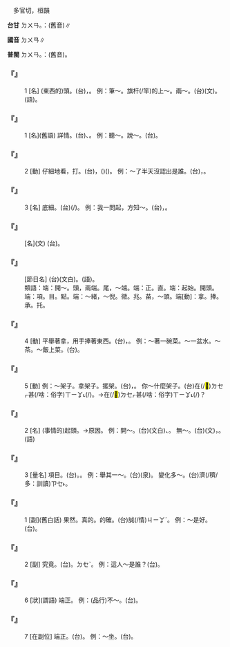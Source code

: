 
=={{ruby|端|ㄉㄨㄢ}}==

　多官切，桓韻

'''台甘''' <rt>ㄉㄨㄢ</rt>{{ruby|。|ㄉㄨㆩ}}。{{ruby|如|ㄌㄨˊ}}：{{ruby|因|ㄧㄣ}}{{ruby|端|ㄉㄨㆩ}}(舊音)∥

'''國音''' <rt>ㄉㄨㄢ</rt>∥

'''普閩''' <rt>ㄉㄨㄢ</rt>{{ruby|。|ㄉㄨㆩ}}。{{ruby|如|ㄌㄨˊ}}：{{ruby|因|ㄧㄣ}}{{ruby|端|ㄉㄨㆩ}}(舊音)。

    

==='''『{{ruby|端|ㄉㄨㄢ}}』'''===
:1  [名] (東西的)頭。(台){{ruby|物|ㄇㆭㆷ ͘}}{{ruby|/|ㄇㄧㆷ ͘}}{{ruby|件|ㄍㄧㆩ˫}}{{ruby|丌|ㆤ}}{{ruby|頭|ㄊㄠˊ}}，{{ruby|雙|ㄒㄧㄤ}}{{ruby|頭|ㄊㄠˊ}}{{ruby|尾|ㆠㄨㆤˋ}}{{ruby|/|ㆠㆤˋ}}。 例：筆～。旗杆(/竿)的上～。兩～。(台){{ruby|兩|ㄌㄧㆲˋ}}{{ruby|端|ㄉㄨㄢ}}(文)。{{ruby|雙|ㄒㄧㄤ}}{{ruby|頭|ㄊㄠˊ}}{{ruby|尾|ㆠㆤˋ}}{{ruby|/|ㆠㄨㆤˋ}}(語)。
    

==='''『{{ruby|端|ㄉㄨㄢ}}{{ruby|詳|ㄒㄧㄤˊ}}』'''===
:1  [名](舊語) 詳情。(台){{ruby|細|ㄙㆤ˪}}{{ruby|詳|ㄒㄧㆲˊ}}、{{ruby|詳|ㄒㄧㆲˊ}}{{ruby|細|ㄙㆤ˪}}。 例：聽～。說～。(台){{ruby|聽|ㄊㄧㆩ}}{{ruby|詳|ㄒㄧㆲˊ}}{{ruby|細|ㄙㆤ˪}}。
    

==='''『{{ruby|端|ㄉㄨㄢ}}{{ruby|詳|ㄒㄧㄤˊ}}』'''===
:2  [動] 仔細地看，打{{ruby|量|·ㄌㄧㄤˋ}}。(台){{ruby|詳|ㄒㄧㆲˊ}}{{ruby|細|ㄙㆤ˪}}{{ruby|看|ㄎㄨㆩ˪}}，{{ruby|頭|ㄊㄠˊ}}({{ruby|頂|ㄉㄧㄥˋ}}){{ruby|看|ㄎㄨㆩ˪}}{{ruby|到|ㄍㄠ˪}}{{ruby|骹|ㄎㄚ}}({{ruby|底|ㄉㄨㆤˋ}}{{ruby|/|ㄉㆤˋ}})。 例：～了半天沒認出是誰。(台){{ruby|詳|ㄒㄧㆲˊ}}{{ruby|細|ㄙㆤ˪}}{{ruby|看|ㄎㄨㆩ˪}}{{ruby|歸|ㄍㄨㄧ}}{{ruby|半|ㄅㄨㆩ˪}}{{ruby|工|ㄍㄤ}}，{{ruby|無|ㆠㄜˊ}}{{ruby|認|ㄌㄧㄣ˫}}{{ruby|出|ㄘㄨㆵ}}{{ruby|是|ㄒㄧ˫}}{{ruby|甚|ㄒㄧㆩˋ}}{{ruby|人|ㄌㄤˊ}}。
    

==='''『{{ruby|端|ㄉㄨㄢ}}{{ruby|的|ㄉㄧˋ}}』'''===
:3  [名] 底細。(台){{ruby|詳|ㄒㄧㆲˊ}}{{ruby|細|ㄙㆤ˪}}{{ruby|丌|ㆤ}}{{ruby|經|ㄍㄧㄥ}}{{ruby|過|ㄍㄨㆤ˪}}{{ruby|/|ㄍㆤ˪}}(/{{ruby|情|ㄐㄧㄥˊ}}{{ruby|形|ㄏㄧㄥˊ}})。 例：我一問起，方知～。(台){{ruby|我|ㆣㄨㄚˋ}}{{ruby|共|ㄍㄚ˫}}{{ruby|問|ㄇㆭ˫}}{{ruby|了|ㄌㄧㄠˋ}}，{{ruby|即|ㄐㄧㄚㆷ}}{{ruby|知|ㄗㄞ}}{{ruby|影|ㄧㆩˋ}}{{ruby|詳|ㄒㄧㆲˊ}}{{ruby|情|ㄐㄧㄥˊ}}。
    

==='''『{{ruby|端|ㄉㄨㄢ}}{{ruby|倪|ㄋㄧˊ}}』'''===
: [名](文) (台){{ruby|頭|ㄊㄠˊ}}{{ruby|緒|ㄙㄨ˫}}。
    

==='''『{{ruby|端|ㄉㄨㄢ}}{{ruby|午|ㄨˇ}}{{ruby|節|ㄐㄧㄝˊ}}』'''===
: [節日名] (台){{ruby|端|ㄉㄨㄢ}}{{ruby|午|ㄫㆦˋ}}{{ruby|節|ㄐㄧㄚㆵ}}(文白)。{{ruby|五|ㆣㆦ˫}}{{ruby|月|ㆣㆤㆷ ͘}}{{ruby|/|ㆣㄨㆤㆷ ͘}}{{ruby|節|ㄗㄨㆤㆷ}}{{ruby|/|ㄗㆤㆷ}}(語)。
:類語：端：開～。頭，兩端。尾，～端。端：正。直。端：起始。開頭。端：項。目。點。端：～緒，～倪。徵。兆。苗，～頭。端[動]：拿。捧。承。托。
:
    

==='''『{{ruby|端|ㄉㄨㄢ}}』'''===
:4  [動] 平舉著拿，用手捧著東西。(台){{ruby|雙|ㄒㄧㄤ}}{{ruby|手|ㄑㄧㄨˋ}}{{ruby|捧|ㄆㄤˊ}}，{{ruby|捧|ㄆㄤˊ}}{{ruby|平|ㄅㆪˊ}}{{ruby|/|ㄅㆥˊ}}{{ruby|平|ㄅㆪˊ}}{{ruby|/|ㄅㆥˊ}}。 例：～著一碗菜。～一盆水。～茶。～飯上菜。(台){{ruby|捧|ㄆㄤˊ}}{{ruby|著|ㄉㄧㄜㆷ ͘}}{{ruby|一|ㄐㄧㆵ ͘}}{{ruby|碗|ㄨㆩˋ}}{{ruby|菜|ㄘㄞ˪}}。
    

==='''『{{ruby|端|ㄉㄨㄢ}}』'''===
:5  [動] 例：～架子。拿架子。擺架。(台){{ruby|格|ㄍㄧㆤㆶ}}{{ruby|派|ㄆㄞ˪}}{{ruby|頭|ㄊㄠˊ}}，{{ruby|爽|ㄙㄤˋ}}{{ruby|勢|ㄙㆤ˪}}。 你～什麼架子。(台){{ruby|汝|ㄌㄧˋ}}{{ruby|是|ㄒㄧ˫}}在(/<mark>&#xf9549;</mark>)<rt>ㄉㆤㆷ</rt>{{ruby|格|ㄍㄧㆤㆶ}}甚(/啥：俗字)<rt>ㄒㄧㆩ˪</rt>{{ruby|物|ㄇㆭㆷ ͘}}{{ruby|/|ㄇㄧㆷ ͘}}{{ruby|派|ㄆㄞ˪}}{{ruby|頭|ㄊㄠˊ}}(/{{ruby|氣|ㄎㄨㄧ˪}})。→{{ruby|汝|ㄌㄧˋ}}在(/<mark>&#xf9549;</mark>)<rt>ㄉㆤㆷ</rt>{{ruby|爽|ㄙㄤˋ}}{{ruby|勢|ㄙㆤ˪}}甚(/啥：俗字)<rt>ㄒㄧㆩ˪</rt>{{ruby|物|ㄇㄧㆷ ͘}}{{ruby|/|ㄇㆭㆷ ͘}}(/{{ruby|按|ㄢˋ}}{{ruby|怎|ㄗㄨㆩˋ}})？
    

==='''『{{ruby|端|ㄉㄨㄢ}}』'''===
:2  [名] (事情的)起頭。→原因。 例：開～。(台){{ruby|開|ㄎㄞ}}{{ruby|端|ㄉㄨㄢ}}(文白)、{{ruby|起|ㄎㄧˋ}}{{ruby|頭|ㄊㄠˊ}}。 無～。(台){{ruby|無|ㆠㄨˊ}}{{ruby|端|ㄉㄨㄢ}}(文)，{{ruby|無|ㆠㄜˊ}}{{ruby|因|ㄧㄣ}}{{ruby|端|ㄉㄨㆩ}}。{{ruby|無|ㆠㄜˊ}}{{ruby|因|ㄧㄣ}}{{ruby|無|ㆠㄜˊ}}{{ruby|端|ㄉㄨㄢ}}{{ruby|/|ㄉㄨㆩ}}(語)
    

==='''『{{ruby|端|ㄉㄨㄢ}}』'''===
:3  [量名] 項目。(台){{ruby|項|ㄏㄤ˫}}。{{ruby|款|ㄎㄨㄢˋ}}。 例：舉其一～。(台){{ruby|舉|ㄍㄨˋ}}{{ruby|/|ㄍㄧˋ}}{{ruby|/|ㄍㆨˋ}}(泉){{ruby|例|ㄌㆤ˫}}{{ruby|一|ㄐㄧㆵ ͘}}{{ruby|小|ㄒㄧㄜˋ}}{{ruby|項|ㄏㄤ˫}}。 變化多～。(台){{ruby|變|ㄅㄧㄢ˪}}{{ruby|化|ㄏㄨㄚ˪}}{{ruby|真|ㄐㄧㄣ}}濟(/穧/多：訓讀)<rt>ㄗㆤ˫</rt>{{ruby|/|ㄗㄨㆤ˫}}{{ruby|款|ㄎㄨㄢˋ}}。
    

==='''『{{ruby|端|ㄉㄨㄢ}}{{ruby|的|ㄉㄧˋ}}』'''===
:1  [副](舊白話) 果然。真的。的確。(台)誠(/情)<rt>ㄐㄧㆩˊ</rt>{{ruby|實|ㄒㄧㆵ ͘}}{{ruby|丌|ㆤ}}。 例：～是好。(台){{ruby|情|ㄐㄧㆩˊ}}{{ruby|實|ㄒㄧㆵ ͘}}{{ruby|真|ㄐㄧㄣ}}{{ruby|好|ㄏㄜˋ}}。
    

==='''『{{ruby|端|ㄉㄨㄢ}}{{ruby|的|ㄉㄧˋ}}』'''===
:2  [副] 究竟。(台){{ruby|究|ㄍㄧㄨ˪}}{{ruby|竟|ㄍㄧㄥ˪}}。{{ruby|到|ㄉㄠ˪}}{{ruby|底|ㄉㄨㆤˋ}}{{ruby|/|ㄉㆤˋ}}{{ruby|→|ㄊㄠˋ}}<rt>ㄉㆤˋ</rt>。 例：這人～是誰？(台){{ruby|<mark>&#xffacb;</mark>|ㄗㆤ}}{{ruby|人|ㄌㄤˊ}}{{ruby|到|ㄉㄠ˪}}{{ruby|底|ㄉㄨㆤˋ}}{{ruby|/|ㄉㆤˋ}}{{ruby|是|ㄒㄧ˫}}{{ruby|甚|ㄒㄧㆩˋ}}{{ruby|人|ㄌㄤˊ}}。
    

==='''『{{ruby|端|ㄉㄨㄢ}}』'''===
:6  [狀](謂語) 端正。 例：(品行)不～。(台){{ruby|無|ㆠㄜˊ}}{{ruby|四|ㄒㄧ˪}}{{ruby|正|ㄐㄧㆩ˪}}。
    

==='''『{{ruby|端|ㄉㄨㄢ}}』'''===
:7  [在副位] 端正。(台){{ruby|四|ㄒㄧ˪}}{{ruby|正|ㄐㄧㆩ˪}}。 例：～坐。(台){{ruby|坐|ㄗㄜ˫}}{{ruby|/|ㄗㆤ˫}}{{ruby|<mark>&#xffa42;</mark>|ㄍㄚㆷ}}{{ruby|四|ㄒㄧ˪}}{{ruby|四|ㄒㄧ˪}}{{ruby|正|ㄐㄧㆩ˪}}{{ruby|正|ㄐㄧㆩ˪}}。
    
